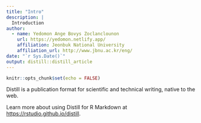 ```yaml
---
title: "Intro"
description: |
  Introduction
author:
  - name: Yedomon Ange Bovys Zoclanclounon 
    url: https://yedomon.netlify.app/
    affiliation: Jeonbuk National University
    affiliation_url: http://www.jbnu.ac.kr/eng/
date: "`r Sys.Date()`"
output: distill::distill_article
---
```


```r
knitr::opts_chunk$set(echo = FALSE)
```

Distill is a publication format for scientific and technical writing, native to the web. 

Learn more about using Distill for R Markdown at <https://rstudio.github.io/distill>.





